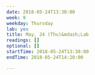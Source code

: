 ```yaml
---
date: 2018-05-24T13:30:00
week: 9
weekday: Thursday
lab: yes
title: May, 24 (Thu)&mdash;Lab
readings: []
optional: []
startTime: 2018-05-24T13:30:00
endTime: 2018-05-24T14:20:00

---
```

